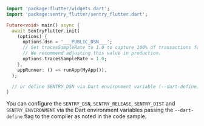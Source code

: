 ```dart
import 'package:flutter/widgets.dart';
import 'package:sentry_flutter/sentry_flutter.dart';

Future<void> main() async {
  await SentryFlutter.init(
    (options) {
      options.dsn = '___PUBLIC_DSN___';
      // Set tracesSampleRate to 1.0 to capture 100% of transactions for performance monitoring.
      // We recommend adjusting this value in production.
      options.tracesSampleRate = 1.0;
    },
    appRunner: () => runApp(MyApp()),
  );

  // or define SENTRY_DSN via Dart environment variable (--dart-define)
}
```

You can configure the `SENTRY_DSN`, `SENTRY_RELEASE`, `SENTRY_DIST` and `SENTRY_ENVIRONMENT` via the Dart environment variables passing the `--dart-define` flag to the compiler as noted in the code sample.
